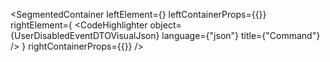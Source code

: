 
<SegmentedContainer
  leftElement={<UserDisabledEventDTODesc />}
  leftContainerProps={{}}
  rightElement={
    <CodeHighlighter
      object={UserDisabledEventDTOVisualJson}
      language={"json"}
      title={"Command"}
    />
  }
  rightContainerProps={{}}
/>
